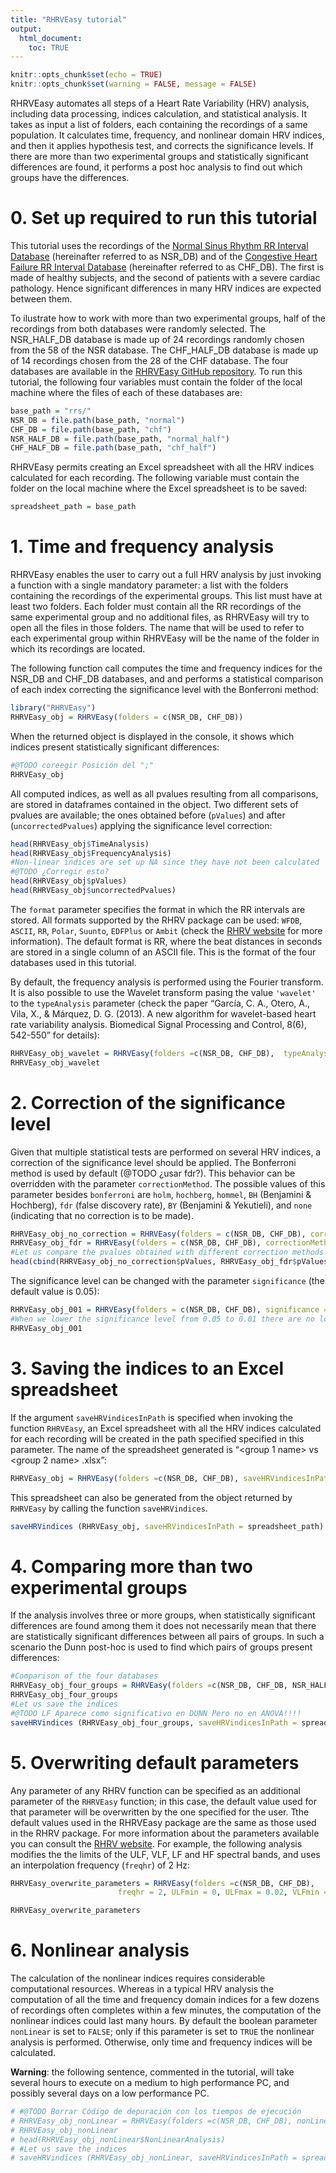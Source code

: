 ```yaml
---
title: "RHRVEasy tutorial"
output: 
  html_document:
    toc: TRUE
---
```


```r
knitr::opts_chunk$set(echo = TRUE)
knitr::opts_chunk$set(warning = FALSE, message = FALSE) 
```

RHRVEasy automates all steps of a Heart Rate Variability (HRV) analysis, including data processing, indices calculation, and statistical analysis. It takes as input a list of folders, each containing the recordings of a same population. It calculates time, frequency, and nonlinear domain HRV indices, and then it applies hypothesis test, and corrects the significance levels. If there are more than two experimental groups and statistically significant differences are found, it performs a post hoc analysis to find out which groups have the differences. 

# 0. Set up required to run this tutorial
This tutorial uses the recordings of the [Normal Sinus Rhythm RR Interval Database](https://physionet.org/content/nsr2db/1.0.0/) (hereinafter referred to as NSR_DB) and of the [Congestive Heart Failure RR Interval Database](https://archive.physionet.org/physiobank/database/chf2db/) (hereinafter referred to as CHF_DB). The first is made of healthy subjects, and the second of patients with a severe cardiac pathology. Hence significant differences in many HRV indices are expected between them.

To ilustrate how to work with more than two experimental groups, half of the recordings from both databases were randomly selected. The NSR_HALF_DB database is made up of 24 recordings randomly chosen from the 58 of the NSR database. The CHF_HALF_DB database is made up of 14 recordings chosen from the 28 of the CHF database. The four databases are available in the [RHRVEasy GitHub repository](https://github.com/sofiabardaji/RHRVEasy). To run this tutorial, the following four variables must contain the folder of the local machine where the files of each of these databases are:
```r
base_path = "rrs/" 
NSR_DB = file.path(base_path, "normal")
CHF_DB = file.path(base_path, "chf")
NSR_HALF_DB = file.path(base_path, "normal_half")
CHF_HALF_DB = file.path(base_path, "chf_half")
```

RHRVEasy permits creating an Excel spreadsheet with all the HRV indices calculated for each recording. The following variable must contain the folder on the local machine where the Excel spreadsheet is to be saved:
```r
spreadsheet_path = base_path
```

# 1. Time and frequency analysis

RHRVEasy enables the user to carry out a full HRV analysis by just invoking a function with a single mandatory parameter: a list with the folders containing the recordings of the experimental groups. This list must have at least two folders. Each folder must contain all the RR recordings of the same experimental group and no additional files, as RHRVEasy will try to open all the files in those folders. The name that will be used to refer to each experimental group within RHRVEasy will be the name of the folder in which its recordings are located.

The following function call computes the time and frequency indices for the NSR_DB and CHF_DB databases, and and performs a statistical comparison of each index correcting the significance level with the Bonferroni method:

```r
library("RHRVEasy")
RHRVEasy_obj = RHRVEasy(folders = c(NSR_DB, CHF_DB))
```

When the returned object is displayed in the console, it shows which indices present statistically significant differences:

```r
#@TODO coreegir Posición del ";"
RHRVEasy_obj
```
All computed indices, as well as all pvalues resulting from all comparisons, are stored in dataframes contained in the object. Two different sets of pvalues are available; the ones obtained before (`pValues`) and after (`uncorrectedPvalues`) applying the significance level correction:

```r
head(RHRVEasy_obj$TimeAnalysis)
head(RHRVEasy_obj$FrequencyAnalysis)
#Non-linear indices are set up NA since they have not been calculated
#@TODO ¿Corregir esto?
head(RHRVEasy_obj$pValues)
head(RHRVEasy_obj$uncorrectedPvalues)
```

The `format` parameter specifies the format in which the RR intervals are stored. All formats supported by the RHRV package can be used: `WFDB`, `ASCII`, `RR`, `Polar`, `Suunto`, `EDFPlus` or `Ambit` (check the [RHRV website](https://rhrv.r-forge.r-project.org/) for more information). The default format is RR, where the beat distances in seconds are stored in a single column of an ASCII file. This is the format of the four databases used in this tutorial.


By default, the frequency analysis is performed using the Fourier transform. It is also possible to use the Wavelet transform pasing the value `'wavelet'` to the `typeAnalysis` parameter (check the paper "García, C. A., Otero, A., Vila, X., & Márquez, D. G. (2013). A new algorithm for wavelet-based heart rate variability analysis. Biomedical Signal Processing and Control, 8(6), 542-550" for details):
```r
RHRVEasy_obj_wavelet = RHRVEasy(folders =c(NSR_DB, CHF_DB),  typeAnalysis = 'wavelet', n_jobs = 1)
RHRVEasy_obj_wavelet
```

# 2. Correction of the significance level

Given that multiple statistical tests are performed on several HRV indices, a correction of the significance level should be applied. The Bonferroni method is used by default (@TODO ¿usar fdr?). This behavior can be overridden with the parameter `correctionMethod`. The possible values of this parameter besides `bonferroni` are `holm`, `hochberg`, `hommel`, `BH` (Benjamini & Hochberg), `fdr` (false discovery rate), `BY` (Benjamini & Yekutieli), and `none` (indicating that no correction is to be made).

```r
RHRVEasy_obj_no_correction = RHRVEasy(folders = c(NSR_DB, CHF_DB), correctionMethod = 'none')
RHRVEasy_obj_fdr = RHRVEasy(folders = c(NSR_DB, CHF_DB), correctionMethod = 'fdr')
#Let us compare the pvalues obtained with different correction methods 
head(cbind(RHRVEasy_obj_no_correction$pValues, RHRVEasy_obj_fdr$pValues, RHRVEasy_obj$pValues))
```

The significance level can be changed with the parameter `significance` (the default value is 0.05):

```r
RHRVEasy_obj_001 = RHRVEasy(folders = c(NSR_DB, CHF_DB), significance = 0.01)
#When we lower the significance level from 0.05 to 0.01 there are no longer significant differences in the SDNNIDX temporal index
RHRVEasy_obj_001
```

# 3. Saving the indices to an Excel spreadsheet

If the argument `saveHRVindicesInPath` is specified when invoking the function `RHRVEasy`, an Excel spreadsheet with all the HRV indices calculated for each recording will be created in the path specified specified in this parameter. The name of the spreadsheet generated is "<group 1 name> vs <group 2 name> .xlsx":

```r
RHRVEasy_obj = RHRVEasy(folders =c(NSR_DB, CHF_DB), saveHRVindicesInPath = spreadsheet_path)
```

This spreadsheet can also be generated from the object returned by `RHRVEasy` by calling the function `saveHRVindices`.

```r
saveHRVindices (RHRVEasy_obj, saveHRVindicesInPath = spreadsheet_path)
```

# 4. Comparing more than two experimental groups

If the analysis involves three or more groups, when statistically significant differences are found among them it does not necessarily mean that there are statistically significant differences between all pairs of groups. In such a scenario the Dunn post-hoc is used to find which pairs of groups present differences:

```r
#Comparison of the four databases
RHRVEasy_obj_four_groups = RHRVEasy(folders =c(NSR_DB, CHF_DB, NSR_HALF_DB, CHF_HALF_DB))
RHRVEasy_obj_four_groups
#Let us save the indices
#@TODO LF Aparece como significativo en DUNN Pero no en ANOVA!!!!
saveHRVindices (RHRVEasy_obj_four_groups, saveHRVindicesInPath = spreadsheet_path)
```


# 5. Overwriting default parameters

Any parameter of any RHRV function can be specified as an additional parameter of the `RHRVEasy` function; in this case, the default value used for that parameter will be overwritten by the one specified for the user. Tthe default values used in the RHRVEasy package are the same as those used in the RHRV package. For more information about the parameters available you can consult the [RHRV website](https://rhrv.r-forge.r-project.org/). For example, the following analysis modifies the the limits of the ULF, VLF, LF and HF spectral bands, and uses an interpolation frequency (`freqhr`) of 2 Hz:

```r
RHRVEasy_overwrite_parameters = RHRVEasy(folders =c(NSR_DB, CHF_DB),
                        freqhr = 2, ULFmin = 0, ULFmax = 0.02, VLFmin = 0.02, VLFmax = 0.07,  LFmin = 0.07, LFmax = 0.20, HFmin = 0.20, HFmax = 0.5 )

RHRVEasy_overwrite_parameters
```

# 6. Nonlinear analysis

The calculation of the nonlinear indices requires considerable computational resources. Whereas in a typical HRV analysis the computation of all the time and frequency domain indices for a few dozens of recordings often completes within a few minutes, the computation of the nonlinear indices could last many hours. By default the boolean parameter `nonLinear` is set to `FALSE`; only if this parameter is set to `TRUE` the nonlinear analysis is performed. Otherwise, only time and frequency indices will be calculated.

**Warning**: the following sentence, commented in the tutorial, will take several hours to execute on a medium to high performance PC, and possibly several days on a low performance PC.

```r
# #@TODO Borrar Código de depuración con los tiempos de ejecución
# RHRVEasy_obj_nonLinear = RHRVEasy(folders =c(NSR_DB, CHF_DB), nonLinear = TRUE)
# RHRVEasy_obj_nonLinear
# head(RHRVEasy_obj_nonLinear$NonLinearAnalysis)
# #Let us save the indices
# saveHRVindices (RHRVEasy_obj_nonLinear, saveHRVindicesInPath = spreadsheet_path)
```
